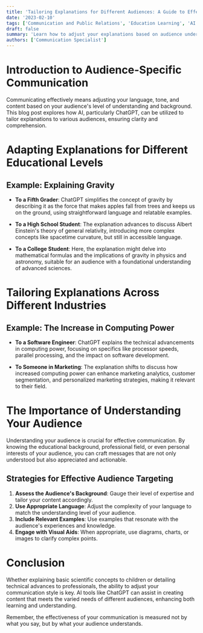 ```yaml
---
title: 'Tailoring Explanations for Different Audiences: A Guide to Effective Communication'
date: '2023-02-10'
tags: ['Communication and Public Relations', 'Education Learning', 'AI Technology']
draft: false
summary: 'Learn how to adjust your explanations based on audience understanding, from fifth graders to professionals, using AI-driven techniques.'
authors: ['Communication Specialist']
---
```


# Introduction to Audience-Specific Communication

Communicating effectively means adjusting your language, tone, and content based on your audience's level of understanding and background. This blog post explores how AI, particularly ChatGPT, can be utilized to tailor explanations to various audiences, ensuring clarity and comprehension.

# Adapting Explanations for Different Educational Levels

## Example: Explaining Gravity

- **To a Fifth Grader**: ChatGPT simplifies the concept of gravity by describing it as the force that makes apples fall from trees and keeps us on the ground, using straightforward language and relatable examples.
  
- **To a High School Student**: The explanation advances to discuss Albert Einstein's theory of general relativity, introducing more complex concepts like spacetime curvature, but still in accessible language.

- **To a College Student**: Here, the explanation might delve into mathematical formulas and the implications of gravity in physics and astronomy, suitable for an audience with a foundational understanding of advanced sciences.

# Tailoring Explanations Across Different Industries

## Example: The Increase in Computing Power

- **To a Software Engineer**: ChatGPT explains the technical advancements in computing power, focusing on specifics like processor speeds, parallel processing, and the impact on software development.

- **To Someone in Marketing**: The explanation shifts to discuss how increased computing power can enhance marketing analytics, customer segmentation, and personalized marketing strategies, making it relevant to their field.

# The Importance of Understanding Your Audience

Understanding your audience is crucial for effective communication. By knowing the educational background, professional field, or even personal interests of your audience, you can craft messages that are not only understood but also appreciated and actionable.

## Strategies for Effective Audience Targeting

1. **Assess the Audience's Background**: Gauge their level of expertise and tailor your content accordingly.
2. **Use Appropriate Language**: Adjust the complexity of your language to match the understanding level of your audience.
3. **Include Relevant Examples**: Use examples that resonate with the audience's experiences and knowledge.
4. **Engage with Visual Aids**: When appropriate, use diagrams, charts, or images to clarify complex points.

# Conclusion

Whether explaining basic scientific concepts to children or detailing technical advances to professionals, the ability to adjust your communication style is key. AI tools like ChatGPT can assist in creating content that meets the varied needs of different audiences, enhancing both learning and understanding.

Remember, the effectiveness of your communication is measured not by what you say, but by what your audience understands.
